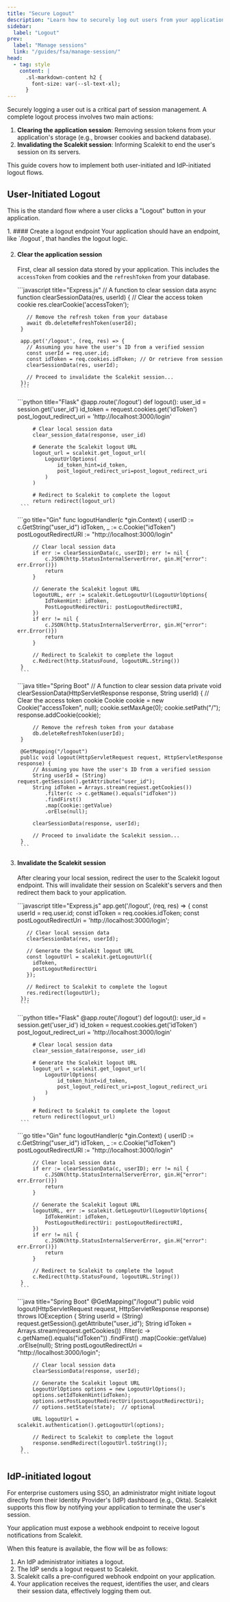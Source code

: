 ```yaml
---
title: "Secure Logout"
description: "Learn how to securely log out users from your application and invalidate their sessions with Scalekit."
sidebar:
  label: "Logout"
prev:
  label: "Manage sessions"
  link: "/guides/fsa/manage-session/"
head:
  - tag: style
    content: |
      .sl-markdown-content h2 {
        font-size: var(--sl-text-xl);
      }
---
```



Securely logging a user out is a critical part of session management. A complete logout process involves two main actions:
1.  **Clearing the application session**: Removing session tokens from your application's storage (e.g., browser cookies and backend database).
2.  **Invalidating the Scalekit session**: Informing Scalekit to end the user's session on its servers.

This guide covers how to implement both user-initiated and IdP-initiated logout flows.

## User-Initiated Logout

This is the standard flow where a user clicks a "Logout" button in your application.

<Steps>
1. #### Create a logout endpoint
   Your application should have an endpoint, like `/logout`, that handles the logout logic.

2. #### Clear the application session
   First, clear all session data stored by your application. This includes the `accessToken` from cookies and the `refreshToken` from your database.

    <Tabs syncKey="tech-stack">
      <TabItem label="Node.js">
        ```javascript title="Express.js"
        // A function to clear session data
        async function clearSessionData(res, userId) {
          // Clear the access token cookie
          res.clearCookie('accessToken');

          // Remove the refresh token from your database
          await db.deleteRefreshToken(userId);
        }

        app.get('/logout', (req, res) => {
          // Assuming you have the user's ID from a verified session
          const userId = req.user.id;
          const idToken = req.cookies.idToken; // Or retrieve from session
          clearSessionData(res, userId);

          // Proceed to invalidate the Scalekit session...
        });
        ```
      </TabItem>
      <TabItem label="Python">
        ```python title="Flask"
        @app.route('/logout')
        def logout():
            user_id = session.get('user_id')
            id_token = request.cookies.get('idToken')
            post_logout_redirect_uri = 'http://localhost:3000/login'

            # Clear local session data
            clear_session_data(response, user_id)

            # Generate the Scalekit logout URL
            logout_url = scalekit.get_logout_url(
                LogoutUrlOptions(
                    id_token_hint=id_token,
                    post_logout_redirect_uri=post_logout_redirect_uri
                )
            )

            # Redirect to Scalekit to complete the logout
            return redirect(logout_url)
        ```
      </TabItem>
      <TabItem label="Go">
        ```go title="Gin"
        func logoutHandler(c *gin.Context) {
            userID := c.GetString("user_id")
            idToken, _ := c.Cookie("idToken")
            postLogoutRedirectURI := "http://localhost:3000/login"

            // Clear local session data
            if err := clearSessionData(c, userID); err != nil {
                c.JSON(http.StatusInternalServerError, gin.H{"error": err.Error()})
                return
            }

            // Generate the Scalekit logout URL
            logoutURL, err := scalekit.GetLogoutUrl(LogoutUrlOptions{
                IdTokenHint: idToken,
                PostLogoutRedirectUri: postLogoutRedirectURI,
            })
            if err != nil {
                c.JSON(http.StatusInternalServerError, gin.H{"error": err.Error()})
                return
            }

            // Redirect to Scalekit to complete the logout
            c.Redirect(http.StatusFound, logoutURL.String())
        }
        ```
      </TabItem>
      <TabItem label="Java">
        ```java title="Spring Boot"
        // A function to clear session data
        private void clearSessionData(HttpServletResponse response, String userId) {
            // Clear the access token cookie
            Cookie cookie = new Cookie("accessToken", null);
            cookie.setMaxAge(0);
            cookie.setPath("/");
            response.addCookie(cookie);

            // Remove the refresh token from your database
            db.deleteRefreshToken(userId);
        }

        @GetMapping("/logout")
        public void logout(HttpServletRequest request, HttpServletResponse response) {
            // Assuming you have the user's ID from a verified session
            String userId = (String) request.getSession().getAttribute("user_id");
            String idToken = Arrays.stream(request.getCookies())
                .filter(c -> c.getName().equals("idToken"))
                .findFirst()
                .map(Cookie::getValue)
                .orElse(null);

            clearSessionData(response, userId);

            // Proceed to invalidate the Scalekit session...
        }
        ```
      </TabItem>
    </Tabs>

3. #### Invalidate the Scalekit session
   After clearing your local session, redirect the user to the Scalekit logout endpoint. This will invalidate their session on Scalekit's servers and then redirect them back to your application.

    <Tabs syncKey="tech-stack">
      <TabItem label="Node.js">
        ```javascript title="Express.js"
        app.get('/logout', (req, res) => {
          const userId = req.user.id;
          const idToken = req.cookies.idToken;
          const postLogoutRedirectUri = 'http://localhost:3000/login';

          // Clear local session data
          clearSessionData(res, userId);

          // Generate the Scalekit logout URL
          const logoutUrl = scalekit.getLogoutUrl({
            idToken,
            postLogoutRedirectUri
          });

          // Redirect to Scalekit to complete the logout
          res.redirect(logoutUrl);
        });
        ```
      </TabItem>
      <TabItem label="Python">
        ```python title="Flask"
        @app.route('/logout')
        def logout():
            user_id = session.get('user_id')
            id_token = request.cookies.get('idToken')
            post_logout_redirect_uri = 'http://localhost:3000/login'

            # Clear local session data
            clear_session_data(response, user_id)

            # Generate the Scalekit logout URL
            logout_url = scalekit.get_logout_url(
                LogoutUrlOptions(
                    id_token_hint=id_token,
                    post_logout_redirect_uri=post_logout_redirect_uri
                )
            )

            # Redirect to Scalekit to complete the logout
            return redirect(logout_url)
        ```
      </TabItem>
      <TabItem label="Go">
        ```go title="Gin"
        func logoutHandler(c *gin.Context) {
            userID := c.GetString("user_id")
            idToken, _ := c.Cookie("idToken")
            postLogoutRedirectURI := "http://localhost:3000/login"

            // Clear local session data
            if err := clearSessionData(c, userID); err != nil {
                c.JSON(http.StatusInternalServerError, gin.H{"error": err.Error()})
                return
            }

            // Generate the Scalekit logout URL
            logoutURL, err := scalekit.GetLogoutUrl(LogoutUrlOptions{
                IdTokenHint: idToken,
                PostLogoutRedirectUri: postLogoutRedirectURI,
            })
            if err != nil {
                c.JSON(http.StatusInternalServerError, gin.H{"error": err.Error()})
                return
            }

            // Redirect to Scalekit to complete the logout
            c.Redirect(http.StatusFound, logoutURL.String())
        }
        ```
      </TabItem>
      <TabItem label="Java">
        ```java title="Spring Boot"
        @GetMapping("/logout")
        public void logout(HttpServletRequest request, HttpServletResponse response) throws IOException {
            String userId = (String) request.getSession().getAttribute("user_id");
            String idToken = Arrays.stream(request.getCookies())
                .filter(c -> c.getName().equals("idToken"))
                .findFirst()
                .map(Cookie::getValue)
                .orElse(null);
            String postLogoutRedirectUri = "http://localhost:3000/login";

            // Clear local session data
            clearSessionData(response, userId);

            // Generate the Scalekit logout URL
            LogoutUrlOptions options = new LogoutUrlOptions();
            options.setIdTokenHint(idToken);
            options.setPostLogoutRedirectUri(postLogoutRedirectUri);
            // options.setState(state);  // optional

            URL logoutUrl = scalekit.authentication().getLogoutUrl(options);

            // Redirect to Scalekit to complete the logout
            response.sendRedirect(logoutUrl.toString());
        }
        ```
      </TabItem>
    </Tabs>
</Steps>

## IdP-initiated logout <Badge text="Coming Soon" />

For enterprise customers using SSO, an administrator might initiate logout directly from their Identity Provider's (IdP) dashboard (e.g., Okta). Scalekit supports this flow by notifying your application to terminate the user's session.

<Aside>
  Your application must expose a webhook endpoint to receive logout notifications from Scalekit.
</Aside>

When this feature is available, the flow will be as follows:
1.  An IdP administrator initiates a logout.
2.  The IdP sends a logout request to Scalekit.
3.  Scalekit calls a pre-configured webhook endpoint on your application.
4.  Your application receives the request, identifies the user, and clears their session data, effectively logging them out.
